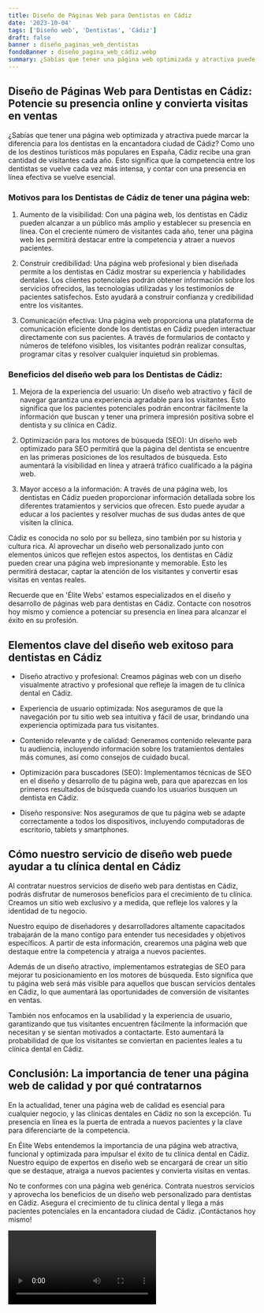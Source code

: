 ```yaml
---
title: Diseño de Páginas Web para Dentistas en Cádiz
date: '2023-10-04'
tags: ['Diseño web', 'Dentistas', 'Cádiz']
draft: false
banner : diseño_paginas_web_dentistas
fondoBanner : diseño_pagina_web_cádiz.webp
summary: ¿Sabías que tener una página web optimizada y atractiva puede marcar la diferencia para los dentistas en la encantadora ciudad de Cádiz? Como uno de los destinos turísticos más populares en España, Cádiz recibe una gran cantidad de visitantes cada año. Esto significa que la competencia entre los dentistas se vuelve cada vez más intensa, y contar con una presencia en línea efectiva se vuelve esencial.
---
```


## **Diseño de Páginas Web para Dentistas en Cádiz: Potencie su presencia online y convierta visitas en ventas**

¿Sabías que tener una página web optimizada y atractiva puede marcar la diferencia para los dentistas en la encantadora ciudad de Cádiz? Como uno de los destinos turísticos más populares en España, Cádiz recibe una gran cantidad de visitantes cada año. Esto significa que la competencia entre los dentistas se vuelve cada vez más intensa, y contar con una presencia en línea efectiva se vuelve esencial.

### **Motivos para los Dentistas de Cádiz de tener una página web:**

1. Aumento de la visibilidad: Con una página web, los dentistas en Cádiz pueden alcanzar a un público más amplio y establecer su presencia en línea. Con el creciente número de visitantes cada año, tener una página web les permitirá destacar entre la competencia y atraer a nuevos pacientes.

2. Construir credibilidad: Una página web profesional y bien diseñada permite a los dentistas en Cádiz mostrar su experiencia y habilidades dentales. Los clientes potenciales podrán obtener información sobre los servicios ofrecidos, las tecnologías utilizadas y los testimonios de pacientes satisfechos. Esto ayudará a construir confianza y credibilidad entre los visitantes.

3. Comunicación efectiva: Una página web proporciona una plataforma de comunicación eficiente donde los dentistas en Cádiz pueden interactuar directamente con sus pacientes. A través de formularios de contacto y números de teléfono visibles, los visitantes podrán realizar consultas, programar citas y resolver cualquier inquietud sin problemas.

### **Beneficios del diseño web para los Dentistas de Cádiz:**

1. Mejora de la experiencia del usuario: Un diseño web atractivo y fácil de navegar garantiza una experiencia agradable para los visitantes. Esto significa que los pacientes potenciales podrán encontrar fácilmente la información que buscan y tener una primera impresión positiva sobre el dentista y su clínica en Cádiz.

2. Optimización para los motores de búsqueda (SEO): Un diseño web optimizado para SEO permitirá que la página del dentista se encuentre en las primeras posiciones de los resultados de búsqueda. Esto aumentará la visibilidad en línea y atraerá tráfico cualificado a la página web.

3. Mayor acceso a la información: A través de una página web, los dentistas en Cádiz pueden proporcionar información detallada sobre los diferentes tratamientos y servicios que ofrecen. Esto puede ayudar a educar a los pacientes y resolver muchas de sus dudas antes de que visiten la clínica.

Cádiz es conocida no solo por su belleza, sino también por su historia y cultura rica. Al aprovechar un diseño web personalizado junto con elementos únicos que reflejen estos aspectos, los dentistas en Cádiz pueden crear una página web impresionante y memorable. Esto les permitirá destacar, captar la atención de los visitantes y convertir esas visitas en ventas reales.

Recuerde que en 'Élite Webs' estamos especializados en el diseño y desarrollo de páginas web para dentistas en Cádiz. Contacte con nosotros hoy mismo y comience a potenciar su presencia en línea para alcanzar el éxito en su profesión.

<GifSeo />

<Cta />

## Elementos clave del diseño web exitoso para dentistas en Cádiz

- Diseño atractivo y profesional: Creamos páginas web con un diseño visualmente atractivo y profesional que refleje la imagen de tu clínica dental en Cádiz.

- Experiencia de usuario optimizada: Nos aseguramos de que la navegación por tu sitio web sea intuitiva y fácil de usar, brindando una experiencia optimizada para tus visitantes.

- Contenido relevante y de calidad: Generamos contenido relevante para tu audiencia, incluyendo información sobre los tratamientos dentales más comunes, así como consejos de cuidado bucal.

- Optimización para buscadores (SEO): Implementamos técnicas de SEO en el diseño y desarrollo de tu página web, para que aparezcas en los primeros resultados de búsqueda cuando los usuarios busquen un dentista en Cádiz.

- Diseño responsive: Nos aseguramos de que tu página web se adapte correctamente a todos los dispositivos, incluyendo computadoras de escritorio, tablets y smartphones.

## Cómo nuestro servicio de diseño web puede ayudar a tu clínica dental en Cádiz

Al contratar nuestros servicios de diseño web para dentistas en Cádiz, podrás disfrutar de numerosos beneficios para el crecimiento de tu clínica. Creamos un sitio web exclusivo y a medida, que refleje los valores y la identidad de tu negocio.

Nuestro equipo de diseñadores y desarrolladores altamente capacitados trabajarán de la mano contigo para entender tus necesidades y objetivos específicos. A partir de esta información, crearemos una página web que destaque entre la competencia y atraiga a nuevos pacientes.

Además de un diseño atractivo, implementamos estrategias de SEO para mejorar tu posicionamiento en los motores de búsqueda. Esto significa que tu página web será más visible para aquellos que buscan servicios dentales en Cádiz, lo que aumentará las oportunidades de conversión de visitantes en ventas.

También nos enfocamos en la usabilidad y la experiencia de usuario, garantizando que tus visitantes encuentren fácilmente la información que necesitan y se sientan motivados a contactarte. Esto aumentará la probabilidad de que los visitantes se conviertan en pacientes leales a tu clínica dental en Cádiz.

## Conclusión: La importancia de tener una página web de calidad y por qué contratarnos

En la actualidad, tener una página web de calidad es esencial para cualquier negocio, y las clínicas dentales en Cádiz no son la excepción. Tu presencia en línea es la puerta de entrada a nuevos pacientes y la clave para diferenciarte de la competencia.

En Élite Webs entendemos la importancia de una página web atractiva, funcional y optimizada para impulsar el éxito de tu clínica dental en Cádiz. Nuestro equipo de expertos en diseño web se encargará de crear un sitio que se destaque, atraiga a nuevos pacientes y convierta visitas en ventas.

No te conformes con una página web genérica. Contrata nuestros servicios y aprovecha los beneficios de un diseño web personalizado para dentistas en Cádiz. Asegura el crecimiento de tu clínica dental y llega a más pacientes potenciales en la encantadora ciudad de Cádiz. ¡Contáctanos hoy mismo!

<Video />

<CtaBot job='Dentistas' city='Cádiz'/>

<Gmaps query='Cádiz+españa+maps' />